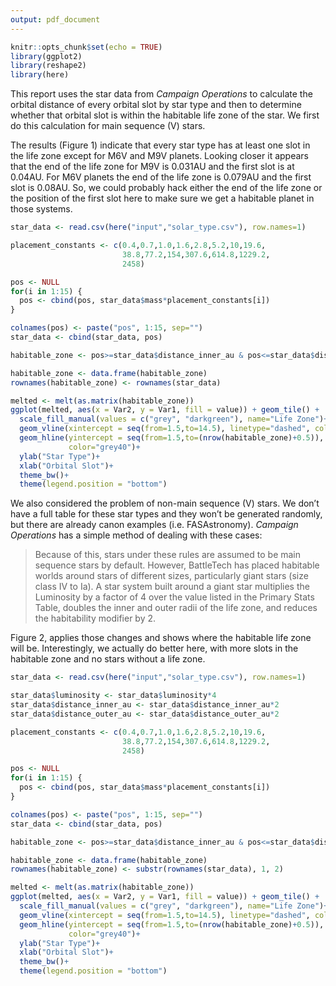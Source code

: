 ```yaml
---
output: pdf_document
---
```


```r
knitr::opts_chunk$set(echo = TRUE)
library(ggplot2)
library(reshape2)
library(here)
```

This report uses the star data from *Campaign Operations* to calculate the orbital distance of every orbital slot by star type and then to determine whether that orbital slot is within the habitable life zone of the star. We first do this calculation for main sequence (V) stars. 

The results (Figure 1) indicate that every star type has at least one slot in the life zone except for M6V and M9V planets. Looking closer it appears that the end of the life zone for M9V is 0.031AU and the first slot is at 0.04AU. For M6V planets the end of the life zone is 0.079AU and the first slot is 0.08AU. So, we could probably hack either the end of the life zone or the position of the first slot here to make sure we get a habitable planet in those systems. 


```r
star_data <- read.csv(here("input","solar_type.csv"), row.names=1)

placement_constants <- c(0.4,0.7,1.0,1.6,2.8,5.2,10,19.6,
                         38.8,77.2,154,307.6,614.8,1229.2,
                         2458)

pos <- NULL
for(i in 1:15) {
  pos <- cbind(pos, star_data$mass*placement_constants[i])
}

colnames(pos) <- paste("pos", 1:15, sep="")
star_data <- cbind(star_data, pos)

habitable_zone <- pos>=star_data$distance_inner_au & pos<=star_data$distance_outer_au

habitable_zone <- data.frame(habitable_zone)
rownames(habitable_zone) <- rownames(star_data)

melted <- melt(as.matrix(habitable_zone))
ggplot(melted, aes(x = Var2, y = Var1, fill = value)) + geom_tile() +
  scale_fill_manual(values = c("grey", "darkgreen"), name="Life Zone")+
  geom_vline(xintercept = seq(from=1.5,to=14.5), linetype="dashed", color="grey40")+
  geom_hline(yintercept = seq(from=1.5,to=(nrow(habitable_zone)+0.5)), linetype="dashed", 
             color="grey40")+
  ylab("Star Type")+
  xlab("Orbital Slot")+
  theme_bw()+
  theme(legend.position = "bottom")
```


We also considered the problem of non-main sequence (V) stars. We don't have a full table for these star types and they won't be generated randomly, but there are already canon examples (i.e. FASAstronomy). *Campaign Operations* has a simple method of dealing with these cases: 

> Because of this, stars under these rules are assumed to be main sequence stars by default. However, BattleTech has placed habitable worlds around stars of different sizes, particularly giant stars (size class IV to Ia). A star system built around a giant star multiplies the Luminosity by a factor of 4 over the value listed in the Primary Stats Table, doubles the inner and outer radii of the life zone, and reduces the habitability modifier by 2.

Figure 2, applies those changes and shows where the habitable life zone will be. Interestingly, we actually do better here, with more slots in the habitable zone and no stars without a life zone. 

```r
star_data <- read.csv(here("input","solar_type.csv"), row.names=1)

star_data$luminosity <- star_data$luminosity*4
star_data$distance_inner_au <- star_data$distance_inner_au*2
star_data$distance_outer_au <- star_data$distance_outer_au*2

placement_constants <- c(0.4,0.7,1.0,1.6,2.8,5.2,10,19.6,
                         38.8,77.2,154,307.6,614.8,1229.2,
                         2458)

pos <- NULL
for(i in 1:15) {
  pos <- cbind(pos, star_data$mass*placement_constants[i])
}

colnames(pos) <- paste("pos", 1:15, sep="")
star_data <- cbind(star_data, pos)

habitable_zone <- pos>=star_data$distance_inner_au & pos<=star_data$distance_outer_au

habitable_zone <- data.frame(habitable_zone)
rownames(habitable_zone) <- substr(rownames(star_data), 1, 2)

melted <- melt(as.matrix(habitable_zone))
ggplot(melted, aes(x = Var2, y = Var1, fill = value)) + geom_tile() +
  scale_fill_manual(values = c("grey", "darkgreen"), name="Life Zone")+
  geom_vline(xintercept = seq(from=1.5,to=14.5), linetype="dashed", color="grey40")+
  geom_hline(yintercept = seq(from=1.5,to=(nrow(habitable_zone)+0.5)), linetype="dashed", 
             color="grey40")+
  ylab("Star Type")+
  xlab("Orbital Slot")+
  theme_bw()+
  theme(legend.position = "bottom")
```